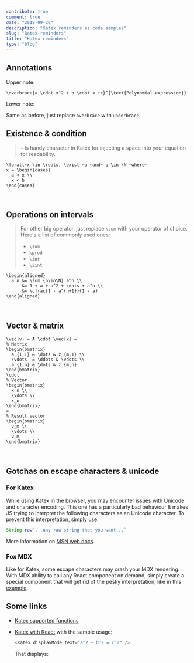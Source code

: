 ```yaml
---
contribute: true
comment: true
date: "2018-09-20"
description: "Katex reminders as code samples"
slug: "katex-reminders"
title: "Katex reminders"
type: "blog"
---
```



## Annotations
Upper note:
<Katex displayMode text='\overbrace{a \cdot x^2 + b \cdot x +c}^{\text{Polynomial expression}}' />

```katex
\overbrace{a \cdot x^2 + b \cdot x +c}^{\text{Polynomial expression}}
```

Lower note:
<AnnotationLower />

Same as before, just replace `overbrace` with `underbrace`.

## Existence & condition

<Existence />

> `~` is handy character in Katex for injecting a space into your equation for readability.

```katex
\forall~x \in \reals, \exist ~a ~and~ b \in \N ~where~
x = \begin{cases}
  a < x \\
  x < b
\end{cases}
```
<br />

## Operations on intervals

<OperationOnInterval />

> For other big operator, just replace `\sum` with your operator of choice.
> Here's a list of commonly used ones:
> * `\sum` <Katex text='\sum' />
> * `\prod` <Katex text='\prod' />
> * `\int` <Katex text='\int' />
> * `\iint` <Katex text='\iint' />

```katex
\begin{aligned}
  S_n &= \sum_{n\in\N} a^n \\
      &= 1 + a + a^2 + \dots + a^n \\
      &= \cfrac{1 - a^{n+1}}{1 - a}
\end{aligned}
```
<br />

## Vector & matrix
<VectorAndMatrix />

```katex
\vec{v} = A \cdot \vec{x} = 
% Matrix
\begin{bmatrix}
  a_{1,1} & \dots & z_{m,1} \\
  \vdots  & \ddots & \vdots \\
  a_{1,n} & \dots & z_{m,n}
\end{bmatrix}
\cdot
% Vector
\begin{bmatrix}
  x_n \\
  \vdots \\
  x_n
\end{bmatrix}
=
% Result vector
\begin{bmatrix}
  v_m \\
  \vdots \\
  v_m
\end{bmatrix}
```
<br />

## Gotchas on escape characters & unicode
### For Katex
While using Katex in the browser, you may encounter issues with Unicode and character encoding.
This one <FakeUnicode /> has a particularly bad behaviour <Emoji text=':scream:.' /> It makes
JS trying to interpret the following characters as an Unicode character. To prevent this interpretation,
simply use:

```js
String.raw`...Any raw string that you want...`
```

More information on [MSN web docs](https://developer.mozilla.org/fr/docs/Web/JavaScript/Reference/Objets_globaux/String/raw).

### Fox MDX
Like for Katex, some escape characters may crash your MDX rendering. With MDX ability
to call any React component on demand, simply create a special component that will get
rid of the pesky interpretation, like in this [example](https://github.com/PEM--/PEM--.github.io/blob/master/src/src/pages/blog/katex-reminders/FakeUnicode.js).

## Some links
* [Katex supported functions](https://katex.org/docs/supported.html)
* [Katex with React](https://github.com/PEM--/PEM--.github.io/blob/master/src/src/components/Katex.js)
  with the sample usage:
    ```js
    <Katex displayMode text="a^2 + b^2 = c^2" />
    ```
  
  That displays:
  <Katex displayMode text="a^2 + b^2 = c^2" />
